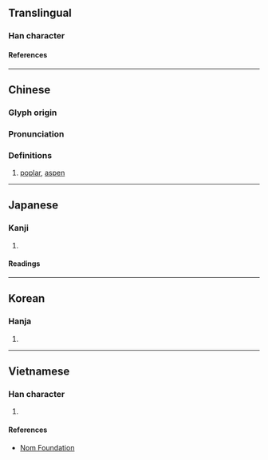 {{character info/new}}
==Translingual==

===Han character===
{{Han char|rn=75|rad=木|as=09|sn=13|four=47947|canj=DHJE|ids=⿰木段}}

====References====
{{Han ref|kx=0537.230|dkj=15075|hdz=21251.080|uh=6934}}

----

==Chinese==
{{zh-forms}}

===Glyph origin===
{{Han etym}}

===Pronunciation===
{{zh-pron
|m=duàn
|c=dyun6
|mc=y
|oc=y
|ma=
|cat=n
}}

===Definitions===
{{zh-hanzi}}

# [[poplar]], [[aspen]]

----

==Japanese==

===Kanji===
{{ja-kanji|grade=|rs=木09}}

# {{defn|lang=ja|sort=木09}}

====Readings====
{{ja-readings
|on=たん, だん
|kun=むくげ, くい, とどまつ
}}

----

==Korean==

===Hanja===
{{ko-hanja|단}}

# {{defn|lang=ko|sort=木09}}

----

==Vietnamese==

===Han character===
{{vi-readings|rs=木09|reading=đoàn}}

# {{defn|lang=vi|sort=木09}}

====References====
* [http://nomfoundation.org/common/nom_details.php?codepoint=6934 Nom Foundation]